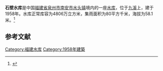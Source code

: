 {{Infobox Reservoir 
|name = 石壁水库
|nickname = 
|image = 
|image_caption = 
|map = 
|map_caption = 
|pushpin_map = China Fujian
|pushpin_map_caption = 
|code = BGD53000843
|class = 
|location_of_reservoir = [[福建省|福建省]][[泉州市|泉州市]][[南安市|南安市]][[水头镇_(南安市)|水头镇]]
|location_of_dam = 
|inflow = 
|outflow = 
|catchment_area = 80
|reservoir_area = 
|mean_depth = 
|maximum_depth = 
|flood_level = 
|normal_water_level = 
|dead_water_level = 
|water_quality = 
|island = 
|maximum_storage_capacity = 
|normal_storage_capacity = 4806万
|dead_storage_capacity = 
|type_of_dam = 
|elevation_of_dam = 
|height_of_dam = 
|length_of_dam = 
|width_of_dam = 
|installed_capacity = 
|irrigated_area =
|start = 
|complete = 1958年
|cost = 
|emigrate = 
|latd = 24.7704
|latm = 
|lats = 
|latNS = N
|longd = 118.3464
|longm = 
|longs = 
|longEW = E
|website = 
|footnotes = 
}}
<mapframe latitude="24.7704" longitude="118.3464" zoom="13" width="280" height="300" align="right" />
'''石壁水库'''是中国[[福建省|福建省]][[泉州市|泉州市]][[南安市|南安市]][[水头镇_(南安市)|水头镇]]境内的一座[[水库|水库]]，位于[[九溪|九溪]]上，建于1958年。水库正常库容为4806万立方米，集雨面积为80平方千米，海拔为58.1米。<ref>{{cite web|url=http://brim.ihb.ac.cn/12/CN/12.asp |title=中国大中型水库基本特征数据库 |work=中国生物多样性信息系统内陆水体生物学分部 |deadurl=yes |archiveurl=https://web.archive.org/web/20120402061833/http://brim.ihb.ac.cn/12/CN/12.asp |archivedate=2012-04-02 }}</ref>
== 参考文献 ==
{{Reflist}}

{{福建小作品}}

[[Category:福建水库|Category:福建水库]]
[[Category:1958年建築|Category:1958年建築]]